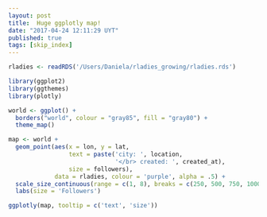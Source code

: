 ```yaml
---
layout: post
title:  Huge ggplotly map!
date: "2017-04-24 12:11:29 UYT"
published: true
tags: [skip_index]
---
```


<!--more-->
```r
rladies <- readRDS('/Users/Daniela/rladies_growing/rladies.rds')

library(ggplot2)
library(ggthemes)
library(plotly)

world <- ggplot() +
  borders("world", colour = "gray85", fill = "gray80") +
  theme_map()

map <- world +
  geom_point(aes(x = lon, y = lat,
                 text = paste('city: ', location,
                              '</br> created: ', created_at),
                 size = followers),
             data = rladies, colour = 'purple', alpha = .5) +
  scale_size_continuous(range = c(1, 8), breaks = c(250, 500, 750, 1000)) +
  labs(size = 'Followers')

ggplotly(map, tooltip = c('text', 'size'))
```
